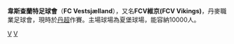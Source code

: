 {{Infobox football club
| clubname   = 韋斯查蘭特
| image      = 
| fullname   = Football Club Vestsjælland
| nickname   = Vikingerne (維京人)
| short name = FCV
| founded    = {{Start date and age|2008|7|1|}} 
| ground     = [[Harboe_Arena_Slagelse|Harboe Arena Slagelse]], [[Slagelse|Slagelse]]
| capacity   = 10,000
| league     = [[丹麥甲級足球聯賽|丹麥甲級足球聯賽]]
| season     = 2014–15
| position   = 丹超，第 11 名（降班）
| website    = http://fcvvikings.com/
|   pattern_la1=_whiteborder|pattern_b1=_vneckwhite|pattern_ra1=_whiteborder
|   leftarm1=E32636|body1=E32636|rightarm1=E32636|shorts1=0000FF|socks1=E32636|
|  pattern_la2=_whiteborder|pattern_b2=_vneckwhite|pattern_ra2=_whiteborder
|  leftarm2=CCFF00|body2=CCFF00|rightarm2=CCFF00|shorts2=000000|socks2=000000
}}
'''韋斯查蘭特足球會'''（'''FC Vestsjælland'''），又名'''FCV維京(FCV Vikings)'''，丹麥職業足球會，現時於[[丹超|丹超]]作賽。主場球場為夏堡球場，能容納10000人。

[[Category:丹麥足球俱樂部|V]]
[[Category:2008年建立的足球俱樂部|V]]